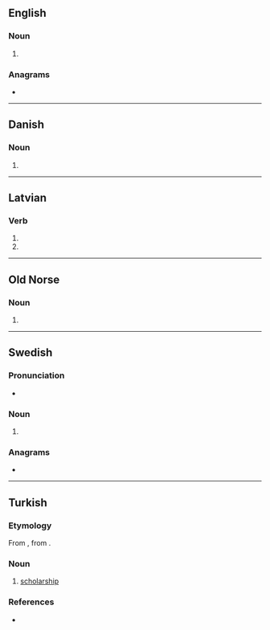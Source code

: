 {{also|bürs|Bürs}}
==English==

===Noun===
{{head|en|noun form}}

# {{plural of|en|bur}}

===Anagrams===
* {{anagrams|en|a=brsu|Brus|brus|rubs|srub|urbs}}

----

==Danish==

===Noun===
{{head|da|noun form|g=n}}

# {{inflection of|da|bur||indef|gen|s}}

----

==Latvian==

===Verb===
{{head|lv|verb form}}

# {{lv-inflection of|burt|3rd|s|fut|ind|v}}
# {{lv-inflection of|burt|3rd|p|fut|ind|v}}

----

==Old Norse==

===Noun===
{{head|non|noun form}}

# {{inflection of|non|burr||gen|s}}

----

==Swedish==

===Pronunciation===
* {{rhymes|sv|ʉːʂ|s=1}}

===Noun===
{{head|sv|noun form}}

# {{sv-noun-form-indef-gen|bur}}

===Anagrams===
* {{anagrams|sv|a=brsu|brus}}

----

==Turkish==

===Etymology===
From {{inh|tr|ota|بورس|tr=burs}}, from {{der|tr|fr|bourse}}.

===Noun===
{{tr-noun|u|lar}}

# [[scholarship]] {{gloss|grant to student}}

===References===
* {{R:tr:NewRedhouse}}